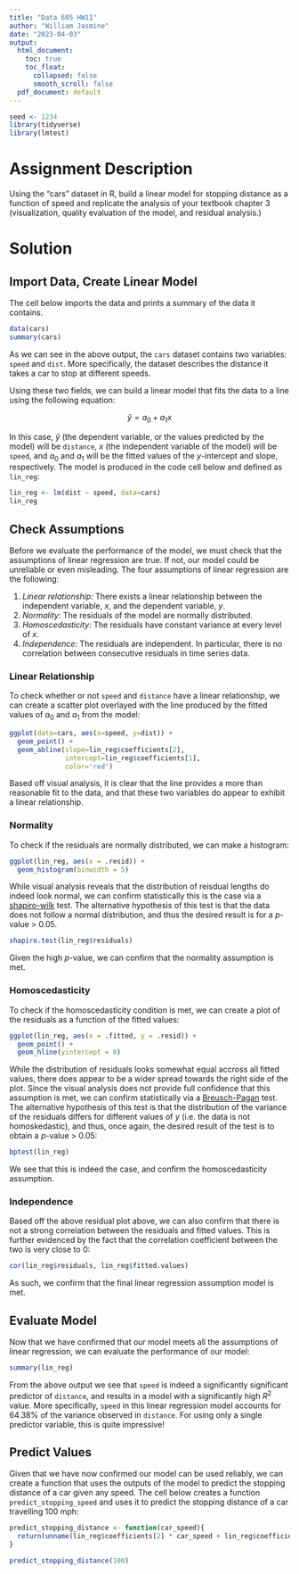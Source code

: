 ```yaml
---
title: "Data 605 HW11"
author: "William Jasmine"
date: "2023-04-03"
output:
  html_document:
    toc: true
    toc_float:
      collapsed: false
      smooth_scroll: false
  pdf_document: default
---
```


```r
seed <- 1234
library(tidyverse)
library(lmtest)
```

# Assignment Description

Using the “cars” dataset in R, build a linear model for stopping distance as a function of speed and replicate the analysis of your textbook chapter 3 (visualization, quality evaluation of the model, and residual analysis.)

# Solution
## Import Data, Create Linear Model

The cell below imports the data and prints a summary of the data it contains. 

```r
data(cars)
summary(cars)
```

As we can see in the above output, the `cars` dataset contains two variables: `speed` and `dist`. More specifically, the dataset describes the distance it takes a car to stop at different speeds. 

Using these two fields, we can build a linear model that fits the data to a line using the following equation: 

$$
\begin{equation}
\hat{y} = a_0 + a_1x
\end{equation}
$$

In this case, $\hat{y}$ (the dependent variable, or the values predicted by the model) will be `distance`, $x$ (the independent variable of the model) will be `speed`, and $a_0$ and $a_1$ will be the fitted values of the $y$-intercept and slope, respectively. The model is produced in the code cell below and defined as `lin_reg`:

```r

lin_reg <- lm(dist ~ speed, data=cars)
lin_reg
```

## Check Assumptions

Before we evaluate the performance of the model, we must check that the assumptions of linear regression are true. If not, our model could be unreliable or even misleading. The four assumptions of linear regression are the following:

1. *Linear relationship:* There exists a linear relationship between the independent variable, $x$, and the dependent variable, $y$.
2. *Normality:* The residuals of the model are normally distributed.
3. *Homoscedasticity:* The residuals have constant variance at every level of $x$.
4. *Independence*: The residuals are independent. In particular, there is no correlation between consecutive residuals in time series data.

### Linear Relationship

To check whether or not `speed` and `distance` have a linear relationship, we can create a scatter plot overlayed with the line produced by the fitted values of $a_0$ and $a_1$ from the model:

```r
ggplot(data=cars, aes(x=speed, y=dist)) +
  geom_point() +
  geom_abline(slope=lin_reg$coefficients[2], 
              intercept=lin_reg$coefficients[1],
              color='red')
```

Based off visual analysis, it is clear that the line provides a more than reasonable fit to the data, and that these two variables do appear to exhibit a linear relationship. 

### Normality

To check if the residuals are normally distributed, we can make a histogram:

```r
ggplot(lin_reg, aes(x = .resid)) +
  geom_histogram(binwidth = 5) 
```

While visual analysis reveals that the distribution of reisdual lengths do indeed look normal, we can confirm statistically this is the case via a [shapiro-wilk](https://search.r-project.org/CRAN/refmans/psyntur/html/shapiro_test.html) test. The alternative hypothesis of this test is that the data does not follow a normal distribution, and thus the desired result is for a $p$-value > 0.05. 

```r
shapiro.test(lin_reg$residuals)
```

Given the high $p$-value, we can confirm that the normality assumption is met.

### Homoscedasticity

To check if the homoscedasticity condition is met, we can create a plot of the residuals as a function of the fitted values:

```r
ggplot(lin_reg, aes(x = .fitted, y = .resid)) +
  geom_point() +
  geom_hline(yintercept = 0)
```

While the distribution of residuals looks somewhat equal accross all fitted values, there does appear to be a wider spread towards the right side of the plot. Since the visual analysis does not provide full confidence that this assumption is met, we can confirm statistically via a [Breusch-Pagan](https://search.r-project.org/CRAN/refmans/lmtest/html/bptest.html) test. The alternative hypothesis of this test is that the distribution of the variance of the residuals differs for different values of $y$ (i.e. the data is not homoskedastic), and thus, once again, the desired result of the test is to obtain a $p$-value > 0.05:

```r
bptest(lin_reg)
```

We see that this is indeed the case, and confirm the homoscedasticity assumption.

### Independence

Based off the above residual plot above, we can also confirm that there is not a strong correlation between the residuals and fitted values. This is further evidenced by the fact that the correlation coefficient between the two is very close to 0:

```r
cor(lin_reg$residuals, lin_reg$fitted.values)
```

As such, we confirm that the final linear regression assumption model is met.

## Evaluate Model

Now that we have confirmed that our model meets all the assumptions of linear regression, we can evaluate the performance of our model:

```r
summary(lin_reg)
```

From the above output we see that `speed` is indeed a significantly significant predictor of `distance`, and results in a model with a significantly high $R^2$ value. More specifically, `speed` in this linear regression model accounts for 64.38% of the variance observed in `distance`. For using only a single predictor variable, this is quite impressive!

## Predict Values

Given that we have now confirmed our model can be used reliably, we can create a function that uses the outputs of the model to predict the stopping distance of a car given any speed. The cell below creates a function `predict_stopping_speed` and uses it to predict the stopping distance of a car travelling 100 mph: 

```r
predict_stopping_distance <- function(car_speed){
  return(unname(lin_reg$coefficients[2] * car_speed + lin_reg$coefficients[1]))
}

predict_stopping_distance(100)
```